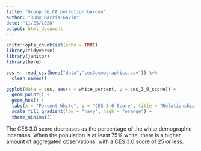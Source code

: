 ```yaml
---
title: "Group 36 CA pollution burden"
author: "Ruby Harris-Gavin"
date: "11/25/2020"
output: html_document
---
```


```r
knitr::opts_chunk$set(echo = TRUE)
library(tidyverse)
library(janitor)
library(here)
```

```r
ces <- read_csv(here("data","ces3demographics.csv")) %>% 
  clean_names()
```

```r
ggplot(data = ces, aes(x = white_percent, y = ces_3_0_score)) + 
  geom_point() +
  geom_hex() +
  labs(x = "Percent White", y = "CES 3.0 Score", title = "Relationship between CES 3.0 Score and % White Population in CA") + 
  scale_fill_gradient(low = "navy", high = "orange") +
  theme_minimal()
```
The CES 3.0 score decreases as the percentage of the white demographic incerases. When the population is at least 75% white, there is a higher amount of aggregated observations, with a CES 3.0 score of 25 or less. 



